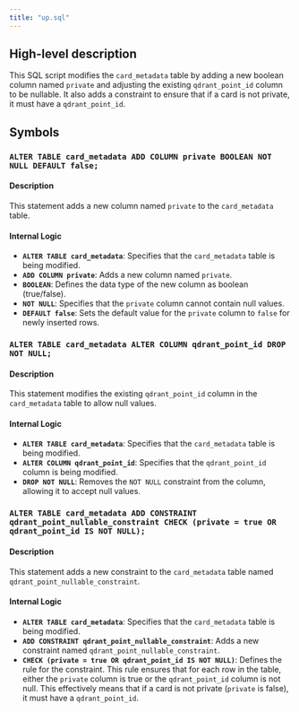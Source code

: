 ```yaml
---
title: "up.sql"
---
```


## High-level description
This SQL script modifies the `card_metadata` table by adding a new boolean column named `private` and adjusting the existing `qdrant_point_id` column to be nullable. It also adds a constraint to ensure that if a card is not private, it must have a `qdrant_point_id`.

## Symbols

### `ALTER TABLE card_metadata ADD COLUMN private BOOLEAN NOT NULL DEFAULT false;`
#### Description
This statement adds a new column named `private` to the `card_metadata` table. 

#### Internal Logic
* **`ALTER TABLE card_metadata`**: Specifies that the `card_metadata` table is being modified.
* **`ADD COLUMN private`**:  Adds a new column named `private`.
* **`BOOLEAN`**: Defines the data type of the new column as boolean (true/false).
* **`NOT NULL`**: Specifies that the `private` column cannot contain null values.
* **`DEFAULT false`**: Sets the default value for the `private` column to `false` for newly inserted rows.

### `ALTER TABLE card_metadata ALTER COLUMN qdrant_point_id DROP NOT NULL;`
#### Description
This statement modifies the existing `qdrant_point_id` column in the `card_metadata` table to allow null values.

#### Internal Logic
* **`ALTER TABLE card_metadata`**: Specifies that the `card_metadata` table is being modified.
* **`ALTER COLUMN qdrant_point_id`**: Specifies that the `qdrant_point_id` column is being modified.
* **`DROP NOT NULL`**: Removes the `NOT NULL` constraint from the column, allowing it to accept null values.

### `ALTER TABLE card_metadata ADD CONSTRAINT qdrant_point_nullable_constraint CHECK (private = true OR qdrant_point_id IS NOT NULL);`
#### Description
This statement adds a new constraint to the `card_metadata` table named `qdrant_point_nullable_constraint`.

#### Internal Logic
* **`ALTER TABLE card_metadata`**: Specifies that the `card_metadata` table is being modified.
* **`ADD CONSTRAINT qdrant_point_nullable_constraint`**: Adds a new constraint named `qdrant_point_nullable_constraint`.
* **`CHECK (private = true OR qdrant_point_id IS NOT NULL)`**: Defines the rule for the constraint. This rule ensures that for each row in the table, either the `private` column is true or the `qdrant_point_id` column is not null. This effectively means that if a card is not private (`private` is false), it must have a `qdrant_point_id`. 
